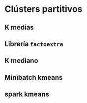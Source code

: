 # Clústers partitivos{#kmeans}

## K medias

## Librería `factoextra`

## K mediano

## Minibatch kmeans

## spark kmeans
